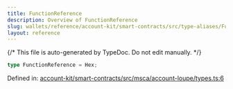 ```yaml
---
title: FunctionReference
description: Overview of FunctionReference
slug: wallets/reference/account-kit/smart-contracts/src/type-aliases/FunctionReference
layout: reference
---
```


{/* This file is auto-generated by TypeDoc. Do not edit manually. */}

```ts
type FunctionReference = Hex;
```

Defined in: [account-kit/smart-contracts/src/msca/account-loupe/types.ts:6](https://github.com/alchemyplatform/aa-sdk/blob/08ef11b1fc98663df6a97fa93722c7f14b33f1cc/account-kit/smart-contracts/src/msca/account-loupe/types.ts#L6)
